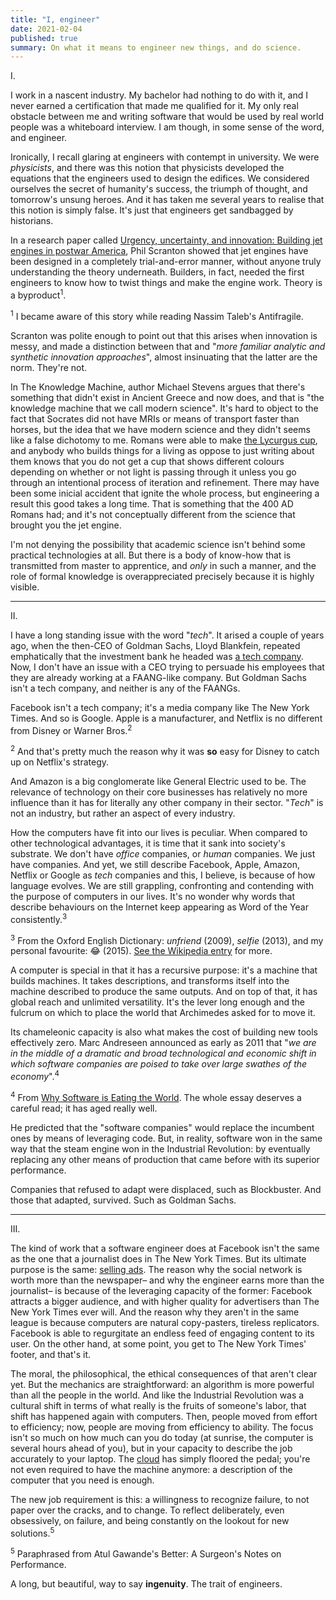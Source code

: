 ```yaml
---
title: "I, engineer"
date: 2021-02-04
published: true
summary: On what it means to engineer new things, and do science.
---
```


I.

I work in a nascent industry. My bachelor had nothing to do with it, and I never earned a certification that made me qualified for it.
My only real obstacle between me and writing software that would be used by real world people was a whiteboard interview.
I am though, in some sense of the word, and engineer.

Ironically, I recall glaring at engineers with contempt in university. We were _physicists_, and there was this notion that physicists
developed the equations that the engineers used to design the edifices. We considered ourselves the secret of humanity's success,
the triumph of thought, and tomorrow's unsung heroes. And it has taken me several years to realise that this notion is simply false.
It's just that engineers get sandbagged by historians.

In a research paper called [Urgency, uncertainty, and innovation: Building jet engines in postwar America](https://sci-hub.st/10.1177/1744935906064096),
Phil Scranton showed that jet engines have been designed in a completely trial-and-error manner, without anyone truly understanding the theory underneath.
Builders, in fact, needed the first engineers to know how to twist things and make the engine work. Theory is a byproduct<sup>1</sup>.<p class="sidenote"><sup>1</sup> I became aware of this story while reading Nassim Taleb's <book>Antifragile</book>.</p>
Scranton was polite enough to point out that this arises when innovation is messy, and made a distinction between that and
"_more familiar analytic and synthetic innovation approaches_", almost insinuating that the latter are the norm. They're not.

In <book>The Knowledge Machine</book>, author Michael Stevens argues that there's something that didn't exist in Ancient Greece and now does,
and that is "the knowledge machine that we call modern science". It's hard to object to the fact that Socrates did not have MRIs
or means of transport faster than horses, but the idea that we have modern science and they didn't seems like a false dichotomy to me.
Romans were able to make [the Lycurgus cup](https://en.wikipedia.org/wiki/Lycurgus_Cup), and anybody who builds things for a living as oppose
to just writing about them knows that you do not get a cup that shows different colours depending on whether or not
light is passing through it unless you go through an intentional process of iteration and refinement. There may have been
some inicial accident that ignite the whole process, but engineering a result this good takes a long time. That is something
that the 400 AD Romans had; and it's not conceptually different from the science that brought you the jet engine.

I'm not denying the possibility that academic science isn't behind some practical technologies at all. But there is a body
of know-how that is transmitted from master to apprentice, and _only_ in such a manner, and the role of formal knowledge
is overappreciated precisely because it is highly visible.

---

II.

I have a long standing issue with the word "_tech_". It arised a couple of years ago, when the then-CEO of Goldman Sachs,
Lloyd Blankfein, repeated emphatically that the investment bank he headed was [a tech company](https://www.businessinsider.com/goldman-sachs-has-more-engineers-than-facebook-2015-4).
Now, I don't have an issue with a CEO trying to persuade his employees that they are already working
at a FAANG-like company. But Goldman Sachs isn't a tech company, and neither is any of the FAANGs.

Facebook isn't a tech company; it's a media company like The New York Times. And so is Google. Apple is a manufacturer,
and Netflix is no different from Disney or Warner Bros.<sup>2</sup><p class="sidenote"><sup>2</sup> And that's pretty much the reason why it was <strong>so</strong> easy for Disney to catch up on Netflix's strategy.</p>
And Amazon is a big conglomerate like General Electric used to be. The relevance of technology on their core businesses
has relatively no more influence than it has for literally any other company in their sector. "_Tech_" is not an industry,
but rather an aspect of every industry.

How the computers have fit into our lives is peculiar. When compared to other technological advantages, it is time that it
sank into society's substrate. We don't have _office_ companies, or _human_ companies. We just have companies. And yet,
we still describe Facebook, Apple, Amazon, Netflix or Google as _tech_ companies and this, I believe, is because of how language evolves.
We are still grappling, confronting and contending with the purpose of computers in our lives. It's no wonder
why words that describe behaviours on the Internet keep appearing as Word of the Year consistently.<sup>3</sup><p class="sidenote"><sup>3</sup> From the Oxford English Dictionary: _unfriend_ (2009), _selfie_ (2013), and my personal favourite: 😂 (2015). [See the Wikipedia entry](https://en.wikipedia.org/wiki/Word_of_the_year#Oxford) for more.</p>

A computer is special in that it has a recursive purpose: it's a machine that builds machines. It takes descriptions, and transforms
itself into the machine described to produce the same outputs. And on top of that, it has global reach and unlimited versatility.
It's the lever long enough and the fulcrum on which to place the world that Archimedes asked for to move it.

Its chameleonic capacity is also what makes the cost of building new tools effectively zero. Marc Andreseen announced
as early as 2011 that "_we are in the middle of a dramatic and broad technological and economic shift in which software
companies are poised to take over large swathes of the economy_".<sup>4</sup><p class="sidenote"><sup>4</sup> From [Why Software is Eating the World](https://a16z.com/2011/08/20/why-software-is-eating-the-world/). The whole essay deserves a careful read; it has aged really well.</p>
He predicted that the "software companies" would replace the incumbent ones by means of leveraging code. But, in reality,
software won in the same way that the steam engine won in the Industrial Revolution: by eventually replacing any other means
of production that came before with its superior performance.

Companies that refused to adapt were displaced, such as Blockbuster. And those that adapted, survived. Such as Goldman Sachs.

---

III.

The kind of work that a software engineer does at Facebook isn't the same as the one that a journalist does in The New York Times.
But its ultimate purpose is the same: [selling ads](https://www.youtube.com/watch?v=n2H8wx1aBiQ). The reason why the social network
is worth more than the newspaper&ndash; and why the engineer earns more than the journalist&ndash; is because of the leveraging
capacity of the former: Facebook attracts a bigger audience, and with higher quality for advertisers than The New York Times
ever will. And the reason why they aren't in the same league is because computers are natural copy-pasters, tireless replicators.
Facebook is able to regurgitate an endless feed of engaging content to its user. On the other hand, at some point, you get to The New York Times'
footer, and that's it.

The moral, the philosophical, the ethical consequences of that aren't clear yet. But the mechanics are straightforward:
an algorithm is more powerful than all the people in the world. And like the Industrial Revolution was a cultural shift
in terms of what really is the fruits of someone's labor, that shift has happened again with computers. Then, people moved
from effort to efficiency; now, people are moving from efficiency to ability. The focus isn't so much on how much can you
do today (at sunrise, the computer is several hours ahead of you), but in your capacity to describe the job accurately to your laptop.
The [cloud](https://en.wikipedia.org/wiki/Cloud_computing) has simply floored the pedal; you're not even required
to have the machine anymore: a description of the computer that you need is enough.

The new job requirement is this: a willingness to recognize failure, to not paper over the cracks, and to change. To reflect
deliberately, even obsessively, on failure, and being constantly on the lookout for new solutions.<sup>5</sup><p class="sidenote"><sup>5</sup> Paraphrased from Atul Gawande's <book>Better: A Surgeon's Notes on Performance</book>.</p>
A long, but beautiful, way to say **ingenuity**. The trait of engineers.

